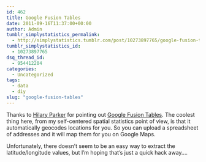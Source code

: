 ```yaml
---
id: 462
title: Google Fusion Tables
date: 2011-09-16T11:37:00+00:00
author: Admin
tumblr_simplystatistics_permalink:
  - http://simplystatistics.tumblr.com/post/10273897765/google-fusion-tables
tumblr_simplystatistics_id:
  - 10273897765
dsq_thread_id:
  - 954412204
categories:
  - Uncategorized
tags:
  - data
  - diy
slug: "google-fusion-tables"
---
```

 <span></span>

Thanks to <a href="http://www.biostat.jhsph.edu/~hiparker/" target="_blank">Hilary Parker</a> for pointing out <a href="http://www.google.com/fusiontables/public/tour/index.html#" target="_blank">Google Fusion Tables</a>. The coolest thing here, from my self-centered spatial statistics point of view, is that it automatically geocodes locations for you. So you can upload a spreadsheet of addresses and it will map them for you on Google Maps.

Unfortunately, there doesn&#8217;t seem to be an easy way to extract the latitude/longitude values, but I&#8217;m hoping that&#8217;s just a quick hack away&#8230;.
